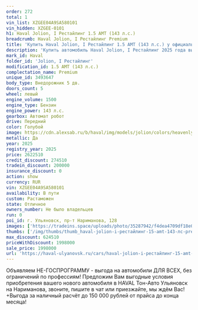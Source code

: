 ```yaml
---
order: 272
total: 1
vin_list: XZGEE04A9SA580101
vin_hidden: XZGEE-0101
h1: Haval Jolion, I Рестайлинг 1.5 AMT (143 л.с.)
breadcrumb: Haval Jolion, I Рестайлинг Premium
title: 'Купить Haval Jolion, I Рестайлинг 1.5 AMT (143 л.с.) у официального дилера в Ульяновске'
description: 'Купить автомобиль Haval Jolion, I Рестайлинг 2025 года выпуска, комплектация Premium, цвет - Голубой, двигатель - 1.5 AMT (143 л.с.) у официального дилера в г. Ульяновск. Стоимость данного автомобиля Haval Jolion, I Рестайлинг – 1998000'
mark_id: Haval
folder_id: 'Jolion, I Рестайлинг'
modification_id: 1.5 AMT (143 л.с.)
complectation_name: Premium
unique_id: 3493647
body_type: Внедорожник 5 дв.
doors_count: 5
wheel: левый
engine_volume: 1500
engine_type: Бензин
engine_power: 143 л.с.
gearbox: Автомат робот
drive: Передний
color: Голубой
image: https://cdn.alexsab.ru/b/haval/img/models/jolion/colors/heavenly-topaz.webp
metallic: Да
year: 2025
registry_year: 2025
price: 2622510
credit_discount: 274510
tradein_discount: 200000
insurance_discount: 0
action: show
currency: RUR
vin: XZGEE04A9SA580101
availability: В пути
custom: Растаможен
state: Отличное
owners_number: Не было владельцев
run: 0
poi_id: г. Ульяновск, пр-т Нариманова, 128
images: ['https://tradeins.space/uploads/photo/35287942/f4dea4709df18e03909043a1d7b3a15a.jpg', 'https://tradeins.space/uploads/photo/35287943/bc61abcf5006186f70bcdb7fec5e1b89.jpg', 'https://tradeins.space/uploads/photo/35287944/6f92595bcac0197daf76cce7e68b693c.jpg', 'https://tradeins.space/uploads/photo/35287945/1d5326bd22dd264696bdb7ef39f3f82f.jpg', 'https://tradeins.space/uploads/photo/35287946/365b787ec70bd36d901dd4bf1429a8e6.jpg', 'https://tradeins.space/uploads/photo/35287947/4eb470d545d17b9719e7b339e03ad7df.jpg', 'https://tradeins.space/uploads/photo/35287948/752427df463fcc0d695383e54b9ebc36.jpg', 'https://tradeins.space/uploads/photo/35287949/9404d7e5536738326418b0e5261c00d8.jpg']
thumbs: ['/img/thumbs/thumb_haval-jolion-i-рестайлинг-15-amt-143-лс-premium-голубой-2025_3a15a_0.webp', '/img/thumbs/thumb_haval-jolion-i-рестайлинг-15-amt-143-лс-premium-голубой-2025_e1b89_1.webp', '/img/thumbs/thumb_haval-jolion-i-рестайлинг-15-amt-143-лс-premium-голубой-2025_b693c_2.webp', '/img/thumbs/thumb_haval-jolion-i-рестайлинг-15-amt-143-лс-premium-голубой-2025_3f82f_3.webp', '/img/thumbs/thumb_haval-jolion-i-рестайлинг-15-amt-143-лс-premium-голубой-2025_9a8e6_4.webp']
max_discount: 624510
priceWithDiscount: 1998000
sale_price: 1998000
url: 'https://haval-ulyanovsk.ru/cars/haval-jolion-i-рестайлинг-15-amt-143-лс-premium-голубой-2025/'
---
```

Объявляем НЕ-ГОСПРОГРАММУ - выгода на автомобили ДЛЯ ВСЕХ, без ограничений по профессиям! Предложим Вам выгодные условия приобретения вашего нового автомобиля в HAVAL Тон-Авто Ульяновск на Нариманова, звоните, пишите в чат или приезжайте, мы ждём Вас! +Выгода за наличный расчёт до 150 000 рублей от прайса до конца месяца!
